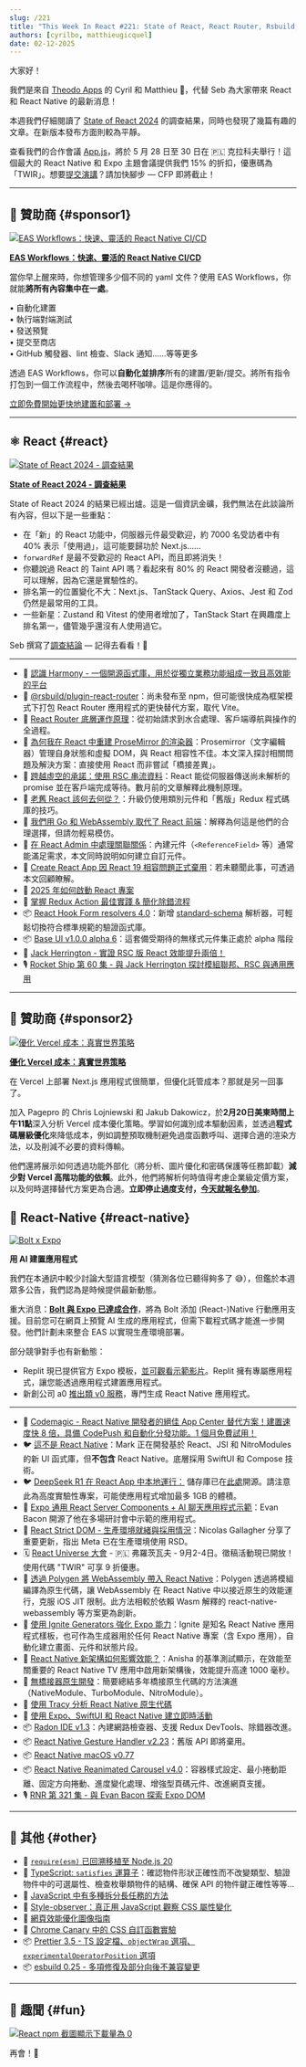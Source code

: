 ```yaml
---
slug: /221
title: "This Week In React #221: State of React, React Router, Rsbuild, ProseMirror, Redux, React Hook Form, Base UI, RSC, React Admin | AI & RN, Expo, Strict DOM, Polygen, Ignite, New Arch, Radon, macOS, Universal RSC, Gesture Handler | TypeScript, Prettier, esbuild..."
authors: [cyrilbo, matthieugicquel]
date: 02-12-2025
---
```


大家好！

我們是來自 [Theodo Apps](https://apps.theodo.com/en?utm_source=thisweekinreact) 的 Cyril 和 Matthieu 👋，代替 Seb 為大家帶來 React 和 React Native 的最新消息！

本週我們仔細閱讀了 [State of React 2024](https://2024.stateofreact.com) 的調查結果，同時也發現了幾篇有趣的文章。在新版本發布方面則較為平靜。

查看我們的合作會議 [App.js](https://appjs.co?utm_source=thisweekinreact)，將於 5 月 28 日至 30 日在 🇵🇱 克拉科夫舉行！這個最大的 React Native 和 Expo 主題會議提供我們 15% 的折扣，優惠碼為「TWIR」。想要[提交演講](https://docs.google.com/forms/u/1/d/e/1FAIpQLSeKSqxwrTdJJavOFgK-UA25K-hJPmZ5wnZDY7UUo9ULDuckkA/viewform?usp=send_form)？請加快腳步 — CFP 即將截止！

<!-- truncate -->


<Support />

---

## 💸 贊助商 {#sponsor1}

[![EAS Workflows：快速、靈活的 React Native CI/CD](/emails/issues/221/eas-workflows.jpg)](https://expo.dev/eas/workflows?utm_source=twir+newsletter&utm_medium=email&utm_campaign=twir-workflows&utm_id=TWIR)

**[EAS Workflows：快速、靈活的 React Native CI/CD](https://expo.dev/eas/workflows?utm_source=twir+newsletter&utm_medium=email&utm_campaign=twir-workflows&utm_id=TWIR)**

當你早上醒來時，你想管理多少個不同的 yaml 文件？使用 EAS Workflows，你就能**將所有內容集中在一處**。

• 自動化建置  
• 執行端對端測試  
• 發送預覽  
• 提交至商店  
• GitHub 觸發器、lint 檢查、Slack 通知……等等更多

透過 EAS Workflows，你可以**自動化並排序**所有的建置/更新/提交。將所有指令打包到一個工作流程中，然後去喝杯咖啡。這是你應得的。

[立即免費開始更快地建置和部署 →](https://expo.dev/eas/workflows?utm_source=twir+newsletter&utm_medium=email&utm_campaign=twir-workflows&utm_id=TWIR)

---

## ⚛️ React {#react}

[![State of React 2024 - 調查結果](/emails/issues/221/state-of-react.png)](https://2024.stateofreact.com)

**[State of React 2024 - 調查結果](https://2024.stateofreact.com)**

State of React 2024 的結果已經出爐。這是一個資訊金礦，我們無法在此談論所有內容，但以下是一些重點：

- 在「新」的 React 功能中，伺服器元件最受歡迎，約 7000 名受訪者中有 40% 表示「使用過」，這可能要歸功於 Next.js……
- `forwardRef` 是最不受歡迎的 React API，而且即將消失！
- 你聽說過 React 的 Taint API 嗎？看起來有 80% 的 React 開發者沒聽過，這可以理解，因為它還是實驗性的。
- 排名第一的位置變化不大：Next.js、TanStack Query、Axios、Jest 和 Zod 仍然是最常用的工具。
- 一些新星：Zustand 和 Vitest 的使用者增加了，TanStack Start 在興趣度上排名第一，儘管幾乎還沒有人使用過它。

Seb 撰寫了[調查結論](https://2024.stateofreact.com/en-US/conclusion/) — 記得去看看！🙂

---

- 💸 [認識 Harmony - 一個開源函式庫，用於從獨立業務功能組成一致且高效能的平台](https://bit.dev/blog/meet-harmony-a-practical-solution-for-composability?utm_source=This-Week-In-React&utm_id=7&utm_medium=newsletter)
- 👀 [@rsbuild/plugin-react-router](https://github.com/rspack-contrib/rsbuild-plugin-react-router)：尚未發布至 npm，但可能很快成為框架模式下打包 React Router 應用程式的更快替代方案，取代 Vite。
- 📜 [React Router 底層運作原理](https://tigerabrodi.blog/how-react-router-works-under-the-hood)：從初始請求到水合處理、客戶端導航與操作的全過程。
- 📜 [為何我在 React 中重建 ProseMirror 的渲染器](https://smoores.dev/post/why_i_rebuilt_prosemirror_view/)：Prosemirror（文字編輯器）管理自身狀態和虛擬 DOM，與 React 相容性不佳。本文深入探討相關問題及解決方案：直接使用 React 而非嘗試「橋接差異」。
- 📜 [跨越虛空的承諾：使用 RSC 串流資料](https://edspencer.net/2024/7/12/promises-across-the-void-react-server-components)：React 能從伺服器傳送尚未解析的 promise 並在客戶端完成等待。數月前的文章解釋此機制原理。
- 📜 [老舊 React 該何去何從？](https://www.manuelsanchezdev.com/blog/what-to-do-with-old-react-upgrading-to-modern-react)：升級仍使用類別元件和「舊版」Redux 程式碼庫的技巧。
- 📜 [我們用 Go 和 WebAssembly 取代了 React 前端](https://dagger.io/blog/replaced-react-with-go)：解釋為何這是他們的合理選擇，但請勿輕易模仿。
- 📜 [在 React Admin 中處理關聯關係](https://marmelab.com/blog/2025/02/06/handling-relationships-in-react-admin.html)：內建元件（`<ReferenceField>` 等）通常能滿足需求，本文同時說明如何建立自訂元件。
- 📜 [Create React App 因 React 19 相容問題正式棄用](https://socket.dev/blog/create-react-app-officially-deprecated?utm_medium=feed)：若未聽聞此事，可透過本文回顧瞭解。
- 📜 [2025 年如何啟動 React 專案](https://www.robinwieruch.de/react-starter/)
- 📜 [掌握 Redux Action 最佳實踐 & 簡化除錯流程](https://janhesters.com/blog/master-redux-action-best-practices-and-make-debugging-easy)
- 📦 [React Hook Form resolvers 4.0](https://github.com/react-hook-form/resolvers/releases/tag/v4.0.0)：新增 [standard-schema](https://github.com/standard-schema/standard-schema) 解析器，可輕鬆切換符合標準規範的驗證函式庫。
- 📦 [Base UI v1.0.0 alpha 6](https://github.com/mui/base-ui/releases/tag/v1.0.0-alpha.6)：這套備受期待的無樣式元件集正處於 alpha 階段
- 🎥 [Jack Herrington - 實證 RSC 版 React 效能提升兩倍！](https://www.youtube.com/watch?v=AJvbnNFHx0A)
- 🎙️ [Rocket Ship 第 60 集 - 與 Jack Herrington 探討模組聯邦、RSC 與通用應用](https://share.transistor.fm/s/144c4947)

<SubscribeFormEmbed placement="middle" />

---

## 💸 贊助商 {#sponsor2}

[![優化 Vercel 成本：真實世界策略](/emails/issues/221/pagepro.jpg)](https://pagepro.co/nextjs-hosting-cost-optimization?utm_source=newsletter&utm_medium=email&utm_campaign=this-week-in-react-expert-session&utm_id=this-week-in-react)

**[優化 Vercel 成本：真實世界策略](https://pagepro.co/nextjs-hosting-cost-optimization?utm_source=newsletter&utm_medium=email&utm_campaign=this-week-in-react-expert-session&utm_id=this-week-in-react)**

在 Vercel 上部署 Next.js 應用程式很簡單，但優化託管成本？那就是另一回事了。

加入 Pagepro 的 Chris Lojniewski 和 Jakub Dakowicz，於**2月20日美東時間上午11點**深入分析 Vercel 成本優化策略。學習如何識別成本驅動因素，並透過**程式碼層級優化**來降低成本，例如調整預取機制避免過度函數呼叫、選擇合適的渲染方法，以及削減不必要的資料傳輸。

他們還將展示如何透過功能外部化（將分析、圖片優化和密碼保護等任務卸載）**減少對 Vercel 高階功能的依賴**。此外，他們將解析何時值得考慮企業級定價方案，以及何時選擇替代方案更為合適。**立即停止過度支付，[今天就報名參加](https://pagepro.co/nextjs-hosting-cost-optimization?utm_source=newsletter&utm_medium=email&utm_campaign=this-week-in-react-expert-session&utm_id=this-week-in-react)**。

## 📱 React-Native {#react-native}

[![Bolt x Expo](/emails/issues/221/bolt-expo.jpg)](https://expo.dev/blog/bolt-expo-integration-announcement)

**用 AI 建置應用程式**

我們在本通訊中較少討論大型語言模型（猜測各位已聽得夠多了 😅），但鑑於本週眾多公告，我們認為是時候提供最新動態。

重大消息：**[Bolt 與 Expo 已達成合作](https://expo.dev/blog/bolt-expo-integration-announcement)**，將為 Bolt 添加 (React-)Native 行動應用支援。目前您可在網頁上預覽 AI 生成的應用程式，但需下載程式碼才能進一步開發。他們計劃未來整合 EAS 以實現生產環境部署。

部分競爭對手也有新動態：

- Replit 現已提供官方 Expo 模板，[並可觀看示範影片](https://www.youtube.com/watch?v=mTm_dCF53qk)。Replit 擁有專屬應用程式，讓您能透過應用程式建置應用程式。
- 新創公司 a0 [推出類 v0 服務](https://a0.dev)，專門生成 React Native 應用程式。

---

- 💸 [Codemagic - React Native 開發者的絕佳 App Center 替代方案！建置速度快 8 倍，具備 CodePush 和自動化分發功能。1 個月免費試用！](https://codemagic.io/migration-from-app-center/?utm_source=newsletter&utm_medium=email&utm_campaign=app_center_this_week_react)
- 🐦 [這不是 React Native](https://x.com/mrousavy/status/1889358737930068051)：Mark 正在開發基於 React、JSI 和 NitroModules 的新 UI 函式庫，但**不包含** React Native。底層採用 SwiftUI 和 Compose 技術。
- 🐦 [DeepSeek R1 在 React App 中本地運行：](https://x.com/SzymonRybczak/status/1889412928694002004) 儲存庫已在[此處](https://github.com/callstackincubator/ai)開源。請注意此為高度實驗性專案，可能使應用程式增加最多 1GB 的體積。
- 👀 [Expo 通用 React Server Components + AI 聊天應用程式示範](https://github.com/EvanBacon/expo-ai)：Evan Bacon 開源了他在多場研討會中示範的應用程式。
- 💬 [React Strict DOM - 生產環境就緒與採用情況](https://github.com/facebook/react-strict-dom/discussions/270)：Nicolas Gallagher 分享了重要更新，指出 Meta 已在生產環境使用 RSD。
- 🗓 [React Universe 大會](https://www.reactuniverseconf.com/?utm_campaign=RUC2025&utm_source=TWIRpartnership&utm_content=savethedate) \- 🇵🇱 弗羅茨瓦夫 - 9月2-4日。徵稿活動現已開放！使用代碼 "TWIR" 可享 9 折優惠。
- 📜 [透過 Polygen 將 WebAssembly 帶入 React Native](https://www.callstack.com/blog/bringing-webassembly-to-react-native-with-polygen)：Polygen 透過將模組編譯為原生代碼，讓 WebAssembly 在 React Native 中以接近原生的效能運行，克服 iOS JIT 限制。此方法相較於依賴 Wasm 解釋的 react-native-webassembly 等方案更為創新。
- 📜 [使用 Ignite Generators 強化 Expo 能力](https://expo.dev/blog/increase-your-expo-power-with-ignite-generators)：Ignite 是知名 React Native 應用程式樣板，也可作為生成器用於任何 React Native 專案（含 Expo 應用），自動化建立畫面、元件和狀態片段。
- 📜 [React Native 新架構如何影響效能？](https://dev.to/anishamalde/how-does-react-natives-new-architecture-affect-performance-1dkf)：Anisha 的基準測試顯示，在效能至關重要的 React Native TV 應用中啟用新架構後，效能提升高達 1000 毫秒。
- 📜 [無橋接器原生開發](https://www.callstack.com/blog/bridgeless-native-development)：簡要總結多年橋接原生代碼的方法演進（NativeModule、TurboModule、NitroModule）。
- 📜 [使用 Tracy 分析 React Native 原生代碼](https://www.callstack.com/blog/how-to-profile-native-code-react-native-with-tracy)
- 📜 [使用 Expo、SwiftUI 和 React Native 建立即時活動](https://christopher.engineering/en/blog/live-activity-with-react-native/)
- 📦 [Radon IDE v1.3](https://github.com/software-mansion/radon-ide/releases/tag/v1.3.0)：內建網路檢查器、支援 Redux DevTools、除錯器改進。
- 📦 [React Native Gesture Handler v2.23](https://github.com/software-mansion/react-native-gesture-handler/releases/tag/2.23.0)：舊版 API 即將棄用。
- 📦 [React Native macOS v0.77](https://github.com/microsoft/react-native-macos/releases/tag/react-native-macos%400.77.0)
- 📦 [React Native Reanimated Carousel v4.0](https://rn-carousel.dev/migration-v4)：容器樣式設定、最小捲動距離、固定方向捲動、進度變化處理、增強型頁碼元件、改進網頁支援。
- 🎙️ [RNR 第 321 集 \- 與 Evan Bacon 探索 Expo DOM](https://www.reactnativeradio.com/episodes/rnr-321-expo-dom-with-evan-bacon)

---

## 🔀 其他 {#other}

- 👀 [`require(esm)` 已回溯移植至 Node.js 20](https://github.com/nodejs/node/pull/56927)
- 📜 [TypeScript: `satisfies` 運算子](https://2ality.com/2025/02/satisfies-operator.html)：確認物件形狀正確性而不改變類型、驗證物件中的可選屬性、檢查枚舉類物件的結構、確保 API 的物件鍵正確性等等…
- 📜 [JavaScript 中有多種拆分長任務的方法](https://macarthur.me/posts/long-tasks/)
- 📜 [Style-observer：真正用 JavaScript 觀察 CSS 屬性變化](https://lea.verou.me/blog/2025/style-observer/)
- 📜 [網頁效能優化圖像指南](https://frontendmasters.com/blog/optimizing-images-for-web-performance/)
- 📜 [Chrome Canary 中的 CSS 自訂函數實驗](https://www.bram.us/2025/02/09/css-custom-functions-teaser/)
- 📦 [Prettier 3.5 - TS 設定檔、`objectWrap` 選項、`experimentalOperatorPosition` 選項](https://prettier.io/blog/2025/02/09/3.5.0)
- 📦 [esbuild 0.25 - 多項修復及部分向後不兼容變更](https://github.com/evanw/esbuild/releases/tag/v0.25.0)

---

## 🤭 趣聞 {#fun}

[![React npm 截圖顯示下載量為 0](/emails/issues/221/meme.jpg)](https://x.com/andrii_sherman/status/1887492134426558849)

再會！👋
